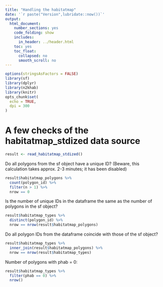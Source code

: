 ```yaml
---
title: "Handling the habitatmap"
date: '`r paste("Version",lubridate::now())`'
output:
  html_document:
    number_sections: yes
    code_folding: show
    includes:
      in_header: ../header.html
    toc: yes
    toc_float:
      collapsed: no
      smooth_scroll: no
---
```


```r
options(stringsAsFactors = FALSE)
library(sf)
library(dplyr)
library(n2khab)
library(knitr)
opts_chunk$set(
  echo = TRUE,
  dpi = 300
)
```


# A few checks of the habitatmap_stdized data source

```r
result <- read_habitatmap_stdized()
```


Do all polygons from the sf object have a unique ID? (Beware, this calculation takes approx. 2-3 minutes; it has been disabled)

```r
result$habitatmap_polygons %>% 
  count(polygon_id) %>% 
  filter(n > 1) %>% 
  nrow == 0
```

Is the number of unique IDs in the dataframe the same as the number of polygons in the sf object?

```r
result$habitatmap_types %>% 
  distinct(polygon_id) %>% 
  nrow == nrow(result$habitatmap_polygons)
```

Do all polygon IDs from the dataframe coincide with those of the sf object?

```r
result$habitatmap_types %>% 
  inner_join(result$habitatmap_polygons) %>% 
  nrow == nrow(result$habitatmap_types)
```

Number of polygons with phab = 0:

```r
result$habitatmap_types %>% 
  filter(phab == 0) %>% 
  nrow()
```

